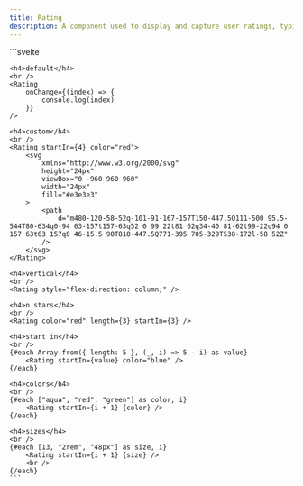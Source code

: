 ```yaml
---
title: Rating
description: A component used to display and capture user ratings, typically with stars or similar icons.
---
```


<Tabs>
  <TabItem label="Preview">
    <RatingPreview client:load />
  </TabItem>
  <TabItem label="Usage">
    ```svelte
    <script lang="ts">
        import { Rating } from "@dxdns/feflow"
    </script>

    <h4>default</h4>
    <br />
    <Rating
        onChange={(index) => {
            console.log(index)
        }}
    />

    <h4>custom</h4>
    <br />
    <Rating startIn={4} color="red">
        <svg
            xmlns="http://www.w3.org/2000/svg"
            height="24px"
            viewBox="0 -960 960 960"
            width="24px"
            fill="#e3e3e3"
        >
            <path
                d="m480-120-58-52q-101-91-167-157T150-447.5Q111-500 95.5-544T80-634q0-94 63-157t157-63q52 0 99 22t81 62q34-40 81-62t99-22q94 0 157 63t63 157q0 46-15.5 90T810-447.5Q771-395 705-329T538-172l-58 52Z"
            />
        </svg>
    </Rating>

    <h4>vertical</h4>
    <br />
    <Rating style="flex-direction: column;" />

    <h4>n stars</h4>
    <br />
    <Rating color="red" length={3} startIn={3} />

    <h4>start in</h4>
    <br />
    {#each Array.from({ length: 5 }, (_, i) => 5 - i) as value}
        <Rating startIn={value} color="blue" />
    {/each}

    <h4>colors</h4>
    <br />
    {#each ["aqua", "red", "green"] as color, i}
        <Rating startIn={i + 1} {color} />
    {/each}

    <h4>sizes</h4>
    <br />
    {#each [13, "2rem", "48px"] as size, i}
        <Rating startIn={i + 1} {size} />
        <br />
    {/each}
    ```
  </TabItem>
</Tabs>
